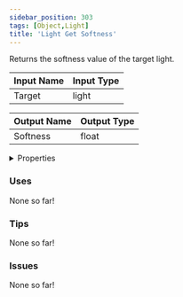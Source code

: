 ```yaml
---
sidebar_position: 303
tags: [Object,Light]
title: 'Light Get Softness'
---
```


Returns the softness value of the target light.




<EsbSvg />

| Input Name | Input Type |
|-----------|-----------|
| Target | light |

| Output Name | Output Type |
|-----------|-----------|
| Softness | float |


<details>
  <summary>Properties</summary>
  <div>
    <div>
    <table>
      <thead>
        <tr>
          <th>Is beta required?</th>
          <th>❌</th>
        </tr>
        <tr>
          <th>Is this chip a trolling risk?</th>
          <th>❌</th>
        </tr>
        <tr>
          <th>Is this chip a role assignment risk?</th>
          <th>❌</th>
        </tr>
        <tr>
          <th>Chip UUID</th>
          <th>afc674dc-06b5-44fc-9d01-95d8ca56db41</th>
        </tr>
      </thead>
    </table>
    </div>
  </div>
</details>

### Uses

None so far!

### Tips

None so far!

### Issues

None so far!